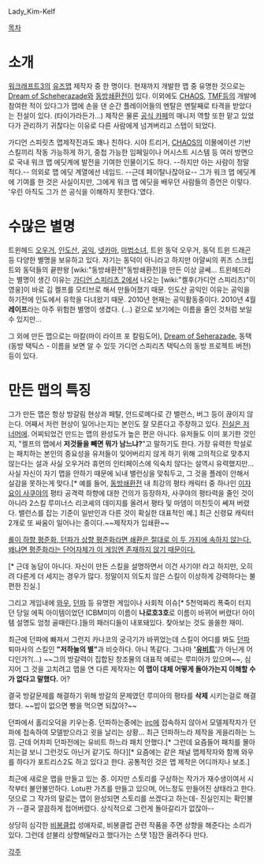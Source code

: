 Lady_Kim-Kelf

[[목차]]

= 소개 =
[[워크래프트3]]의 [[유즈맵]] 제작자 중 한 명이다.
현재까지 개발한 맵 중 유명한 것으로는 [[Dream of Scheherazade]]와 [[동방쇄환전]]이 있다. 이외에도 [[CHAOS]], [[TMF]]등의 개발에 참여한 적이 있다그가 맵에 손을 댄 순간 플레이어들의 멘탈은 멘탈째로 타격을 받았다는 전설이 있다. (타이가라든가...)
제작은 물론 [http://cafe.naver.com/lotuclan.cafe 공식 카페]의 매니저 역할 또한 맡고 있었다가 관리하기 귀찮다는 이유로 다른 사람에게 넘겨버리고 스탭이 되었다.

가디언 스피릿츠 맵제작진과도 꽤나 친하다. 시야 트리거, [[CHAOS]]의 이몰에이션 기반 스킬끼리 작동 가능하게 하기, 중첩 가능한 임페일이나 어시스트 시스템 등 여러 방면으로 국내 워크 맵 에딧계에 발전을 기여한 인물이기도 하다. --하지만 아는 사람이 정말 적다.-- 의외로 맵 에딧 계열에선 네임드. --근데 페이탈나잖아요-- 그가 워크 맵 에딧계에 기여를 한 것은 사실이지만, 그에게 워크 맵 에딧을 배우던 사람들의 증언은 이렇다. '우린 아직도 그가 쓴 공식을 이해하지 못한다.'였다.

= 수많은 별명 =
트윈헤드 [[오우거]], [[인도]]산, [[공익]], [[넷카마]], [[마법소녀]], 트윈 동덕 오우거, 동덕 트윈 드래곤 등 다양한 별명을 보유하고 있다. 
자기는 동덕이 아니라고 하지만 아얄씨의 퀴즈 스크립트와 동덕들의 끝판왕 [wiki:"동방쇄환전"동방쇄환전]을 만든 이상 글쎄...
트윈헤드라는 별명이 생긴 이유는 [[가디언 스피리츠 2]]에서 나오는 [wiki:"켈후(가디언 스피리츠)"이 영웅]이 바로 김 켈프를 모티브로 해서 만들어졌기 때문.
인도산 공익인 이유는 공익을 하기전에 인도에서 유학을 다녀왔기 때문. 2010년 현재는 공익활동중이다. 
2010년 4월 '''레이프'''라는 아주 위험한 별명이 생겼다. (...) 겉으로 보기에는 이름을 줄인 것처럼 보일 수 있지만...

그 외에 만든 맵으로는 마칼(마이 라이프 포 칼림도어), [[Dream of Seherazade]], 동택(동방 택틱스 - 이름을 보면 알 수 있듯 가디언 스피리츠 택틱스의 동방 프로젝트 버전) 등이 있다.
= 만든 맵의 특징 =
그가 만든 맵은 항상 방갈림 현상과 페탈, 안드로메다로 간 밸런스, 버그 등이 끊이지 않는다. 어째서 저런 현상이 일어나는지는 본인도 잘 모른다고 주장하고 있다. [[진실은 저 너머에]]. 어찌되었건 만드는 맵의 완성도가 높은 편은 아니다.
유저들도 이미 포기한 것인지, "켈프의 맵에서 '''저것들을 빼면 뭐가 남느냐?'''"고 말하기도 한다. 
가장 유력한 학설로는 패치하는 본인의 중요성을 유저들이 잊어버리지 않게 하기 위해 고의적으로 맞추지 않는다는 설과 사실 오우거라 휴먼의 인터페이스에 익숙치 않다는 설역시 유력했지만... 사실 자신이 자기 맵을 안하기 때문에 뇌내 밸런싱을 맞춰두고, 그 것을 플레이 안해서 실감을 못하는게 맞다.[* 예를 들어, [[동방쇄환전]] 내 최강의 평타 캐릭터 중 하나인 [[이자요이 사쿠야]]의 평타 공격력 하향에 대한 건의가 등장하자, 사쿠야의 평타력을 줄인 것이 아니라 2스킬 루미너스 리코셰의 데미지를 올려서 평타 및 마뎀이 미친듯이 쎄져 버렸다. 밸런스를 잡는 기준이 일반인과 다른 것이 확실한 대표적인 예.] 최근 신령묘 캐릭터 2개로 또 싸움이 일어나는 중이다.~~제작자가 입쇄환~~

[[롤이 하향 평준화, 던파가 상향 평준화라면 쇄환은 절대로 이 두 가지에 속하지 않는다. 왜냐면 평준화라는 단어자체가 이 게임엔 존재하지 않기 때문이다.]]

[* 근데 농담이 아니다. 자신이 만든 스킬을 설명하면서 이건 사기야! 라고 하지만, 오히려 다른게 더 세지는 경우가 많다. 정말이지 의도치 않은 스킬이 이상하게 강력하다는 불편한 진실.]

그리고 게임내에 [[와우]], [[던파]] 등 유명한 게임이나 사회적 이슈[* 5천억짜리 폭죽이 터지던 당일 에픽 아이템이었던 ICBM미미 이름이 '''나로호3호'''로 이름이 바뀌어 버렸다! 아이템 설명도 엄청 골때린다.]들의 패러디들이 내포돼있다. 찾아보는 것도 쏠쏠한 재미.

최근에 던파에 빠져서 그런지 카나코의 궁극기가 바뀌었는데 스킬이 어디를 봐도 [[던파]] 퇴마사의 스킬인 '''"저하늘의 별"'''과 비슷하다. 아니 똑같다.
그나마 ''''[[유비트]]''''가 아닌게 어디인가?(...)
~~그의 방갈력이 집합된 창조물의 대표적 예로는 루미아가 있으며~~, 심지어 그 것을 고치려고 맵을 연 다른 제작자는 
'''이 맵이 대체 어떻게 돌아가는지 이해할 수가 없다고 말했다.'''
어?

결국 방갈문제를 해결하기 위해 방갈의 문제였던 루미아의 평타를 '''삭제''' 시키는걸로 해결했다.
~~밥이 없으면 빵을 먹으면 되잖아?~~

던파에서 홀리오덕을 키우는중. 던파하는중에는 [[irc]]에 접속하지 않아서 모델제작자가 던파에 접속하여 모델받으라고 귓을 날리는 상황... 
최근 던파하느라 제작을 게을리하는 느낌. 근데 어차피 던파전에는 유비트 하느라 패치 안했다.[* 그런데 요즘들어 패치를 몰아치는걸 보니 그런것도 아닌거 같기도 하다][* 요즘에는 같은 채널 맵제작자와 함께 와우를 하다가 포트리스2도 하고 있다고 한다. 공통적인 것은 맵 제작은 어디까지나 보조.]

최근에 새로운 맵을 만들고 있는 중. 이지만 스토리를 구상하는 작가가 재수생이여서 시작부터 불안불안하다. Lotu판 가츠를 만들고 있으며, 어느정도 만들어진 상태라고 한다. 덧으로 그 작가의 말로는 맵이 완성되면 스토리를 쓰겠다고 하는데- 진실인지는 확인불가 --결국 깔끔하게 접어버렸다. 상식적으로 그런게 돌아갈리가 없잖아--

상당히 심각한 [[비봉클럽]] 성애자로, 비봉클럽 관련 작품을 주면 상향을 해준다는 소리가 있다. 그런데 섣불리 상향해달라고 했다가는 스탯 1잠깐 올려주다 만다.

[[각주]]

